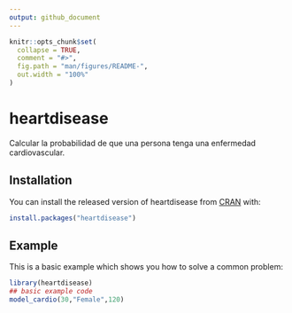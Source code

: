 ```yaml
---
output: github_document
---
```


<!-- README.md is generated from README.Rmd. Please edit that file -->

```r
knitr::opts_chunk$set(
  collapse = TRUE,
  comment = "#>",
  fig.path = "man/figures/README-",
  out.width = "100%"
)
```

# heartdisease

<!-- badges: start -->
<!-- badges: end -->

Calcular la probabilidad de que una persona tenga una enfermedad cardiovascular.

## Installation

You can install the released version of heartdisease from [CRAN](https://CRAN.R-project.org) with:

``` r
install.packages("heartdisease")
```

## Example

This is a basic example which shows you how to solve a common problem:

```r
library(heartdisease)
## basic example code
model_cardio(30,"Female",120)
```

